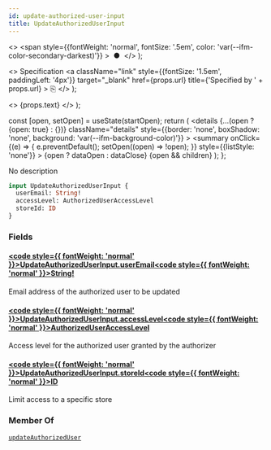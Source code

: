 ```yaml
---
id: update-authorized-user-input
title: UpdateAuthorizedUserInput
---
```


  <>
    <span
      style={{fontWeight: 'normal', fontSize: '.5em', color: 'var(--ifm-color-secondary-darkest)'}}
    >
      &nbsp;●&nbsp;
    </span>
  </>
);

  <>
    Specification
    <a
      className="link"
      style={{fontSize: '1.5em', paddingLeft: '4px'}}
      target="_blank"
      href={props.url}
      title={'Specified by ' + props.url}
    >
      ⎘
    </a>
  </>
);

  <>
    <span className={props.class}>{props.text}</span>
  </>
);


  const [open, setOpen] = useState(startOpen);
  return (
    <details
      {...(open ? {open: true} : {})}
      className="details"
      style={{border: 'none', boxShadow: 'none', background: 'var(--ifm-background-color)'}}
    >
      <summary
        onClick={(e) => {
          e.preventDefault();
          setOpen((open) => !open);
        }}
        style={{listStyle: 'none'}}
      >
        {open ? dataOpen : dataClose}
      </summary>
      {open && children}
    </details>
  );
};

No description

```graphql
input UpdateAuthorizedUserInput {
  userEmail: String!
  accessLevel: AuthorizedUserAccessLevel
  storeId: ID
}
```

### Fields

#### [<code style={{ fontWeight: 'normal' }}>UpdateAuthorizedUserInput.<b>userEmail</b></code>](#)<Bullet />[<code style={{ fontWeight: 'normal' }}><b>String!</b></code>](/docs/apis/graphql/types/scalars/string.mdx) <Badge class="badge badge--secondary badge--non_null" text="non-null"/> <Badge class="badge badge--secondary " text="scalar"/>

Email address of the authorized user to be updated

#### [<code style={{ fontWeight: 'normal' }}>UpdateAuthorizedUserInput.<b>accessLevel</b></code>](#)<Bullet />[<code style={{ fontWeight: 'normal' }}><b>AuthorizedUserAccessLevel</b></code>](/docs/apis/graphql/types/enums/authorized-user-access-level.mdx) <Badge class="badge badge--secondary " text="enum"/>

Access level for the authorized user granted by the authorizer

#### [<code style={{ fontWeight: 'normal' }}>UpdateAuthorizedUserInput.<b>storeId</b></code>](#)<Bullet />[<code style={{ fontWeight: 'normal' }}><b>ID</b></code>](/docs/apis/graphql/types/scalars/id.mdx) <Badge class="badge badge--secondary " text="scalar"/>

Limit access to a specific store

### Member Of

[`updateAuthorizedUser`](/docs/apis/graphql/operations/mutations/update-authorized-user.mdx) <Badge class="badge badge--secondary badge--relation" text="mutation"/>
